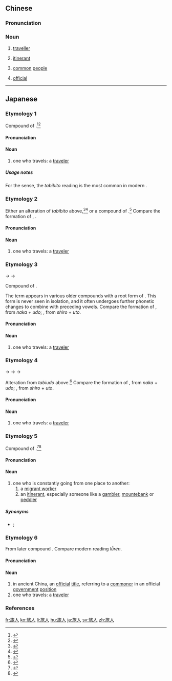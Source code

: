 ==Chinese==
{{zh-forms}}

===Pronunciation===
{{zh-pron
|m=lǚrén
|cat=n
}}

===Noun===
{{zh-noun}}

# [[traveller]]
# {{lb|zh|literary}} [[itinerant]]
# {{lb|zh|literary}} [[common]] [[people]]
# {{lb|zh|archaic}} [[official]]

----

==Japanese==

===Etymology 1===
{{ja-kanjitab|yomi=k|たび|ひと|k2=びと|r=y}}
Compound of {{compound|lang=ja|旅|tr1=tabi|t1=travel|人|tr2=hito|t2=person}}.<ref name="KDJ">{{R:Kokugo Dai Jiten}}</ref><ref name="DJR">{{R:Daijirin}}</ref> {{rendaku2|sort=たびびと|hito|bito}}

====Pronunciation====
{{ja-pron|yomi=k|たびびと|acc=0|acc_ref=DJR}}

====Noun====
{{ja-noun|たびびと}}

# one who travels: a [[traveler]]

=====Usage notes=====
For the {{m|en|traveler}} sense, the ''tabibito'' reading is the most common in modern {{etyl|ja|-}}.

===Etymology 2===
{{ja-kanjitab|yomi=k|たび|と}}
Either an alteration of ''tabibito'' above,<ref name="KDJ">{{R:Kokugo Dai Jiten}}</ref><ref name="DJR">{{R:Daijirin}}</ref> or a compound of {{compound|lang=ja|sort=たびと|旅|tr1=tabi|t1=travel|人|tr2=to|t2=person|pos2=suffixing form}}.<ref name="KDJ">{{R:Kokugo Dai Jiten}}</ref> Compare the formation of {{m|ja|隼人|tr=hayato|lit=hawk people|pos=name of an ancient ethnic group in Japan}}, {{m|ja|東人|tr=azumato||easterner}}.

====Pronunciation====
{{ja-pron|yomi=k|たびと}}

====Noun====
{{ja-noun|たびと}}

# {{lb|ja|sort=たびと|archaic}} one who travels: a [[traveler]]

===Etymology 3===
{{ja-kanjitab|yomi=k|たび|うど}}
{{IPAchar|*/tapiputo/}} → {{IPAchar|*/tabibuto/}} → {{IPAchar|/tabiudo/}}

Compound of {{compound|lang=ja|sort=たびうど|旅|tr1=tabi|t1=travel|人|tr2=udo|t2=person}}.

The term {{m|ja|人|tr=hito||person}} appears in various older compounds with a root form of {{m|ja|人|tr=*puto → *buto → *udo, *puto → *futo → *uto}}. This form is never seen in isolation, and it often undergoes further phonetic changes to combine with preceding vowels. Compare the formation of {{m|ja|仲人|tr=nakōdo}}, from ''naka'' + ''udo''; {{m|ja|素人|tr=shirōto}}, from ''shiro'' + ''uto''.

====Pronunciation====
{{ja-pron|yomi=k|たびうど}}

====Noun====
{{ja-noun|たびうど}}

# {{lb|ja|sort=たびうど|archaic}} one who travels: a [[traveler]]

===Etymology 4===
{{ja-kanjitab|yomi=irr|sort=たびゅうど}}
{{IPAchar|*/tapiputo/}} → {{IPAchar|*/tabibuto/}} → {{IPAchar|/tabiudo/}} → {{IPAchar|/tabjuːdo/}}

Alteration from ''tabiudo'' above.<ref name="KDJ">{{R:Kokugo Dai Jiten}}</ref> Compare the formation of {{m|ja|仲人|tr=nakōdo}}, from ''naka'' + ''udo''; {{m|ja|素人|tr=shirōto}}, from ''shiro'' + ''uto''.

====Pronunciation====
{{ja-pron|yomi=irr|たびゅうど}}

====Noun====
{{ja-noun|たびゅうど|hhira=たびうど}}

# {{lb|ja|sort=たびゅうど|uncommon}} one who travels: a [[traveler]]

===Etymology 5===
{{ja-kanjitab|yomi=y|たび|にん}}
Compound of {{compound|lang=ja|sort=たびにん|旅|tr1=tabi|t1=travel|人|tr2=nin|t2=person; type of person|pos2=using the {{etyl|zh|-}}-derived [[呉音#Japanese|goon]] reading}}.<ref name="KDJ">{{R:Kokugo Dai Jiten}}</ref><ref name="DJR">{{R:Daijirin}}</ref>

====Pronunciation====
{{ja-pron|yomi=y|たびにん|acc=0|acc_ref=DJR}}

====Noun====
{{ja-noun|たびにん}}

# one who is constantly going from one place to another:
## a [[migrant worker]]
## an [[itinerant]], especially someone like a [[gambler]], [[mountebank]] or [[peddler]]

=====Synonyms=====
* {{sense|the general sense of someone who doesn't stay in one place very long}} {{ja-r|渡り鳥|わたりどり}}; {{ja-r|渡り者|わたりもの}}

===Etymology 6===
{{ja-kanjitab|yomi=o|りょ|じん}}
From later {{etyl|ltc|ja|sort=りょじん}} compound {{m|zh|旅人|tr=ljo<sup>X</sup> ȵʑjen|lit=travel + person}}. Compare modern {{etyl|cmn|-}} reading ''lǚrén''.

====Pronunciation====
{{ja-pron|yomi=kanon|りょじん|acc=0|acc_ref=DJR}}

====Noun====
{{ja-noun|りょじん}}

# in ancient China, an [[official]] [[title]], referring to a [[commoner]] in an official [[government]] [[position]]
# one who travels: a [[traveler]]

===References===
<references/>

[[fr:旅人]]
[[ko:旅人]]
[[li:旅人]]
[[hu:旅人]]
[[ja:旅人]]
[[sv:旅人]]
[[zh:旅人]]